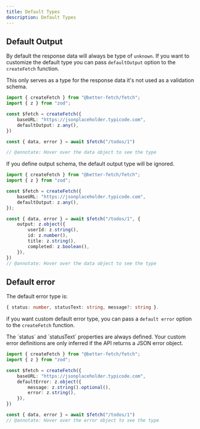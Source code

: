 ```yaml
---
title: Default Types
description: Default Types
---
```



## Default Output

By default the response data will always be type of `unknown`. If you want to customize the default type you can pass `defaultOutput` option to the `createFetch` function.

<Callout type="info">
This only serves as a type for the response data it's not used as a validation schema.
</Callout>

```ts twoslash title="fetch.ts"
import { createFetch } from "@better-fetch/fetch";
import { z } from "zod";

const $fetch = createFetch({
    baseURL: "https://jsonplaceholder.typicode.com",
    defaultOutput: z.any(),
})

const { data, error } = await $fetch("/todos/1")

// @annotate: Hover over the data object to see the type
```

If you define output schema, the default output type will be ignored.

```ts twoslash title="fetch.ts"
import { createFetch } from "@better-fetch/fetch";
import { z } from "zod";

const $fetch = createFetch({
    baseURL: "https://jsonplaceholder.typicode.com",
    defaultOutput: z.any(),
});

const { data, error } = await $fetch("/todos/1", {
    output: z.object({
        userId: z.string(),
        id: z.number(),
        title: z.string(),
        completed: z.boolean(),
    }),
})
// @annotate: Hover over the data object to see the type
```

## Default error

The default error type is:
```ts
{ status: number, statusText: string, message?: string }. 
```

if you want custom default error type, you can pass a `default error` option to the `createFetch` function. 

<Callout type="info">
The `status` and `statusText` properties are always defined. Your custom error definitions are only
inferred if the API returns a JSON error object.
</Callout>

```ts twoslash title="fetch.ts"
import { createFetch } from "@better-fetch/fetch";
import { z } from "zod";

const $fetch = createFetch({
    baseURL: "https://jsonplaceholder.typicode.com",
    defaultError: z.object({
        message: z.string().optional(),
        error: z.string(),
    }),
})

const { data, error } = await $fetch("/todos/1")
// @annotate: Hover over the error object to see the type
```

